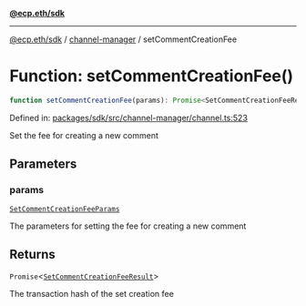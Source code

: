 [**@ecp.eth/sdk**](../../index.mdx)

***

[@ecp.eth/sdk](/sdk-reference/index.mdx) / [channel-manager](/sdk-reference/channel-manager/index.mdx) / setCommentCreationFee

# Function: setCommentCreationFee()

```ts
function setCommentCreationFee(params): Promise<SetCommentCreationFeeResult>;
```

Defined in: [packages/sdk/src/channel-manager/channel.ts:523](https://github.com/ecp-eth/comments-monorepo/blob/main/packages/sdk/src/channel-manager/channel.ts#L523)

Set the fee for creating a new comment

## Parameters

### params

[`SetCommentCreationFeeParams`](/sdk-reference/channel-manager/type-aliases/SetCommentCreationFeeParams.mdx)

The parameters for setting the fee for creating a new comment

## Returns

`Promise`\<[`SetCommentCreationFeeResult`](/sdk-reference/channel-manager/type-aliases/SetCommentCreationFeeResult.mdx)\>

The transaction hash of the set creation fee
